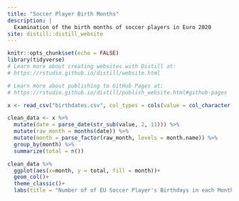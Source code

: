 ```yaml
---
title: "Soccer Player Birth Months"
description: |
  Examination of the birth months of soccer players in Euro 2020
site: distill::distill_website
---
```


```r
knitr::opts_chunk$set(echo = FALSE)
library(tidyverse)
# Learn more about creating websites with Distill at:
# https://rstudio.github.io/distill/website.html

# Learn more about publishing to GitHub Pages at:
# https://rstudio.github.io/distill/publish_website.html#github-pages

```

```r
x <- read_csv("birthdates.csv", col_types = cols(value = col_character()))

clean_data <- x %>% 
  mutate(date = parse_date(str_sub(value, 2, 11))) %>% 
  mutate(raw_month = months(date)) %>% 
  mutate(month = parse_factor(raw_month, levels = month.name)) %>% 
  group_by(month) %>% 
  summarize(total = n())

clean_data %>% 
  ggplot(aes(x=month, y = total, fill = month))+
  geom_col()+
  theme_classic()+
  labs(title = "Number of of EU Soccer Player's Birthdays in each Month", subtitle = "There are more professional soccer players born in the early parts of the year.", x = "Month", y = "Number of Players", caption = "Source: Wikipedia", fill="Month")
 
```



